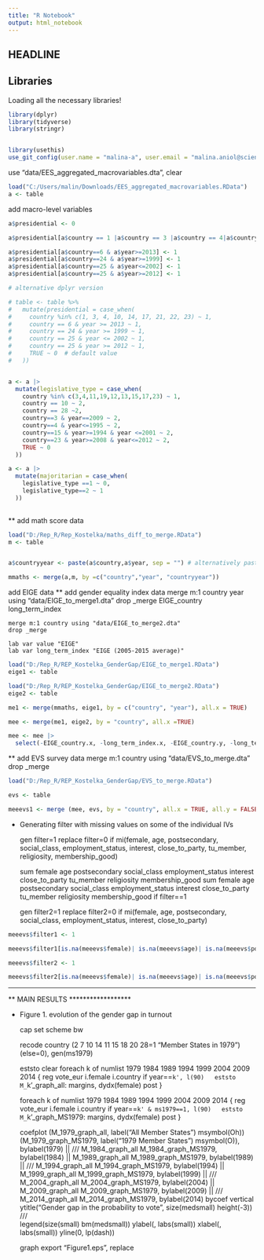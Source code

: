```yaml
---
title: "R Notebook"
output: html_notebook
---
```


## HEADLINE 

## Libraries
Loading all the necessary libraries!

```r
library(dplyr)
library(tidyverse)
library(stringr)


library(usethis)
use_git_config(user.name = "malina-a", user.email = "malina.aniol@sciencespo.fr")

```


use "data/EES_aggregated_macrovariables.dta", clear

```r
load("C:/Users/malin/Downloads/EES_aggregated_macrovariables.RData")
a <- table
```

add macro-level variables
```r

a$presidential <- 0

a$presidential[a$country == 1 |a$country == 3 |a$country == 4|a$country == 10|a$country == 14|a$country == 17|a$country == 21|a$country == 22|a$country == 23] <- 1

a$presidential[a$country==6 & a$year>=2013] <- 1
a$presidential[a$country==24 & a$year>=1999] <- 1
a$presidential[a$country==25 & a$year<=2002] <- 1
a$presidential[a$country==25 & a$year>=2012] <- 1

# alternative dplyr version

# table <- table %>%
#   mutate(presidential = case_when(
#     country %in% c(1, 3, 4, 10, 14, 17, 21, 22, 23) ~ 1,
#     country == 6 & year >= 2013 ~ 1,
#     country == 24 & year >= 1999 ~ 1,
#     country == 25 & year <= 2002 ~ 1,
#     country == 25 & year >= 2012 ~ 1,
#     TRUE ~ 0  # default value
#   ))


a <- a |>
  mutate(legislative_type = case_when(
    country %in% c(3,4,11,19,12,13,15,17,23) ~ 1,
    country == 10 ~ 2,
    country == 28 ~2,
    country==3 & year==2009 ~ 2,
    country==4 & year<=1995 ~ 2,
    country==15 & year>=1994 & year <=2001 ~ 2,
    country==23 & year>=2008 & year<=2012 ~ 2,
    TRUE ~ 0
  ))

a <- a |>
  mutate(majoritarian = case_when(
    legislative_type ==1 ~ 0,
    legislative_type==2 ~ 1
  ))
  

```

** add math score data

```r

load("D:/Rep_R/Rep_Kostelka/maths_diff_to_merge.RData")
m <- table


a$countryyear <- paste(a$country,a$year, sep = "") # alternatively paste0

mmaths <- merge(a,m, by =c("country","year", "countryyear"))

```


add EIGE data
** add gender equality index data 
	merge m:1 country year using "data/EIGE_to_merge1.dta" 
	drop _merge	EIGE_country long_term_index

	merge m:1 country using "data/EIGE_to_merge2.dta"
	drop _merge	
	
	lab var value "EIGE" 
	lab var long_term_index "EIGE (2005-2015 average)" 
```r

load("D:/Rep_R/REP_Kostelka_GenderGap/EIGE_to_merge1.RData")
eige1 <- table

load("D:/Rep_R/REP_Kostelka_GenderGap/EIGE_to_merge2.RData")
eige2 <- table

me1 <- merge(mmaths, eige1, by = c("country", "year"), all.x = TRUE)

mee <- merge(me1, eige2, by = "country", all.x =TRUE)

mee <- mee |>
  select(-EIGE_country.x, -long_term_index.x, -EIGE_country.y, -long_term_index.y)


```


** add EVS survey data 
	merge m:1 country using "data/EVS_to_merge.dta"
	drop _merge	
	
```r
load("D:/Rep_R/REP_Kostelka_GenderGap/EVS_to_merge.RData")

evs <- table

meeevs1 <- merge (mee, evs, by = "country", all.x = TRUE, all.y = FALSE)

```


* Generating filter with missing values on some of the individual IVs
	
	gen filter=1
	replace filter=0 if mi(female, age, postsecondary, social_class, employment_status, interest, close_to_party, tu_member, religiosity, membership_good)
	
	sum female age postsecondary social_class employment_status interest close_to_party tu_member religiosity membership_good
	sum female age postsecondary social_class employment_status interest close_to_party tu_member religiosity membership_good if filter==1
	
	gen filter2=1
	replace filter2=0 if mi(female, age, postsecondary, social_class, employment_status, interest, close_to_party)
	
```r
meeevs$filter1 <- 1

meeevs$filter1[is.na(meeevs$female)| is.na(meeevs$age)| is.na(meeevs$postsecondary)| is.na(meeevs$social_class)| is.na(meeevs$employment_status)| is.na(meeevs$interest)| is.na(meeevs$close_to_party)| is.na(meeevs$tu_member)| is.na(meeevs$religiosity)| is.na(meeevs$membership_good)] <- 0

meeevs$filter2 <- 1

meeevs$filter2[is.na(meeevs$female)| is.na(meeevs$age)| is.na(meeevs$postsecondary)| is.na(meeevs$social_class)| is.na(meeevs$employment_status)| is.na(meeevs$interest)| is.na(meeevs$close_to_party)] <- 0


```



	
********************
**	MAIN RESULTS  **
********************


* Figure 1. evolution of the gender gap in turnout

	cap set scheme bw

	recode country (2 7 10 14 11 15 18 20 28=1 "Member States in 1979") (else=0), gen(ms1979)

	eststo clear
	foreach k of numlist 1979 1984 1989 1994 1999 2004 2009 2014 {
	reg vote_eur i.female i.country if year==`k', l(90)
	eststo M_`k'_graph_all: margins, dydx(female) post
	}

	foreach k of numlist 1979 1984 1989 1994 1999 2004 2009 2014 {
	reg vote_eur i.female i.country if year==`k' & ms1979==1, l(90)
	eststo M_`k'_graph_MS1979: margins, dydx(female) post
	}

	coefplot (M_1979_graph_all, label("All Member States") msymbol(Oh)) (M_1979_graph_MS1979, label("1979 Member States") msymbol(O)), bylabel(1979) || ///
	M_1984_graph_all M_1984_graph_MS1979, bylabel(1984) || M_1989_graph_all M_1989_graph_MS1979, bylabel(1989) || /// 
	M_1994_graph_all M_1994_graph_MS1979, bylabel(1994) || M_1999_graph_all M_1999_graph_MS1979, bylabel(1999) || /// 
	M_2004_graph_all M_2004_graph_MS1979, bylabel(2004) || M_2009_graph_all M_2009_graph_MS1979, bylabel(2009) || /// 
	M_2014_graph_all M_2014_graph_MS1979, bylabel(2014) bycoef vertical ytitle("Gender gap in the probability to vote", size(medsmall) height(-3)) ///  
	legend(size(small) bm(medsmall)) ylabel(, labs(small))  xlabel(, labs(small)) yline(0, lp(dash))

	graph export "Figure1.eps", replace
